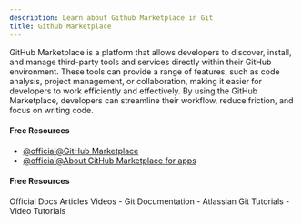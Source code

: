 ```yaml
---
description: Learn about Github Marketplace in Git
title: Github Marketplace
---
```


GitHub Marketplace is a platform that allows developers to discover, install, and manage third-party tools and services directly within their GitHub environment. These tools can provide a range of features, such as code analysis, project management, or collaboration, making it easier for developers to work efficiently and effectively. By using the GitHub Marketplace, developers can streamline their workflow, reduce friction, and focus on writing code.

#### Free Resources

- [@official@GitHub Marketplace](https://github.com/marketplace)
- [@official@About GitHub Marketplace for apps](https://docs.github.com/en/apps/github-marketplace/github-marketplace-overview/about-github-marketplace-for-apps)

#### Free Resources

<Tabs defaultValue="official">
<TabsList>
<TabsTrigger value="official">Official Docs</TabsTrigger>
<TabsTrigger value="article">Articles</TabsTrigger>
<TabsTrigger value="video">Videos</TabsTrigger>
</TabsList>

<TabsContent value="official">
- <Link href="https://git-scm.com/docs">Git Documentation</Link>
</TabsContent>
<TabsContent value="article">
- <Link href="https://www.atlassian.com/git/tutorials">Atlassian Git Tutorials</Link>
</TabsContent>
<TabsContent value="video">
- <Link href="https://www.youtube.com/results?search_query=git+github-marketplace+tutorial">Video Tutorials</Link>
</TabsContent>
</Tabs>
